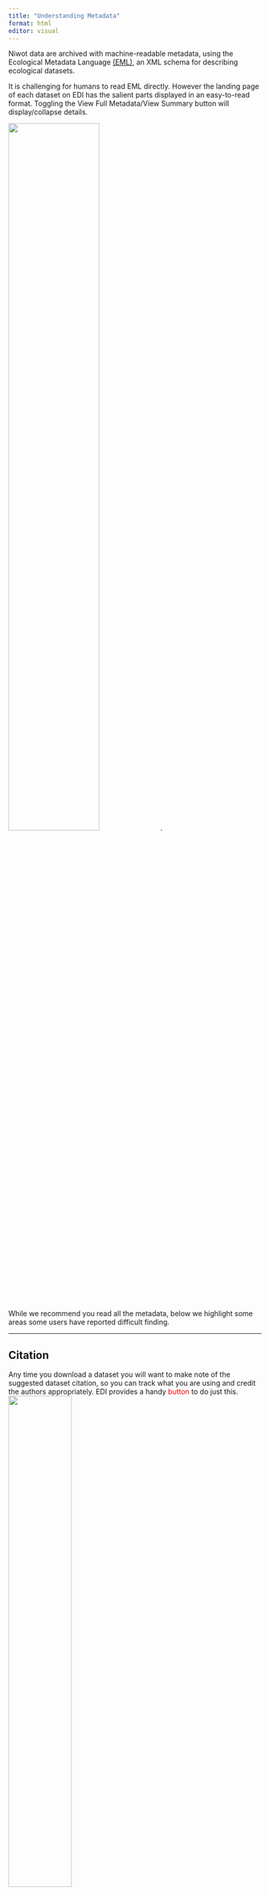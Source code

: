 ```yaml
---
title: "Understanding Metadata"
format: html
editor: visual
---
```


Niwot data are archived with machine-readable metadata, using the Ecological Metadata Language [(EML)](https://eml.ecoinformatics.org/), an XML schema for describing ecological datasets.

It is challenging for humans to read EML directly. However the landing page of each dataset on EDI has the salient parts displayed in an easy-to-read format. Toggling the View Full Metadata/View Summary button will display/collapse details.

![](figures/edi_full_metadata.jpg){width="60%"}.

While we recommend you read all the metadata, below we highlight some areas some users have reported difficult finding.

------------------------------------------------------------------------

::: panel-tabset
## Citation

Any time you download a dataset you will want to make note of the suggested dataset citation, so you can track what you are using and credit the authors appropriately. EDI provides a handy <span style="color:red;">button</span> to do just this. ![](figures/citation.jpg){width="50%"}

## Units

Variable definitions and units can be found under <span style="color:red;">Data Entities</span> in the section <span style="color:red;">Table Column Descriptions</span>. This section will also tell you what any abbreviations mean.

![](figures/edi_units.jpg){width="90%"}

## People

<span style="color:red;">Creators</span> are the main individuals who initiated or maintained a dataset and are listed as authors in the suggested dataset citation. Where possible, we have also been adding the names of techs (they will display on EDI as 'associate', downloading the full EML also allows you to see their full roles). Consider adding key data contributors to you authorship or acknowledgements section as appropriate.

![](figures/edi_people.jpg){width="90%"}

## Methods

<span style="color:red;">Read the methods!</span> They contain critical information about how the data were collected, known issues and other information that will help guide your analyses. If there's something you don't understand, reach out to the dataset creators and/or the dataset contact and we will put you in touch with someone who can help.

![](figures/edi_methods.jpg){width="90%"}
:::
